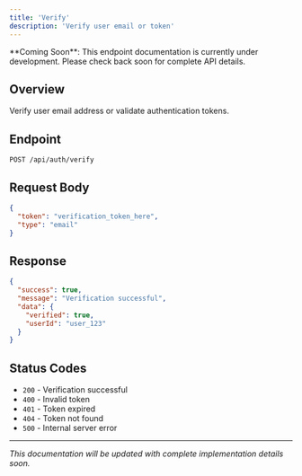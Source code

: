 ```yaml
---
title: 'Verify'
description: 'Verify user email or token'
---
```


<Note>
  **Coming Soon**: This endpoint documentation is currently under development. Please check back soon for complete API details.
</Note>

## Overview

Verify user email address or validate authentication tokens.

## Endpoint

```
POST /api/auth/verify
```

## Request Body

```json
{
  "token": "verification_token_here",
  "type": "email"
}
```

## Response

```json
{
  "success": true,
  "message": "Verification successful",
  "data": {
    "verified": true,
    "userId": "user_123"
  }
}
```

## Status Codes

- `200` - Verification successful
- `400` - Invalid token
- `401` - Token expired
- `404` - Token not found
- `500` - Internal server error

---

*This documentation will be updated with complete implementation details soon.* 